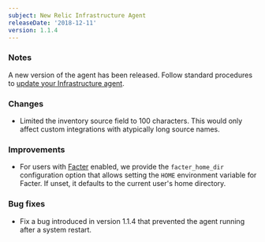 ```yaml
---
subject: New Relic Infrastructure Agent
releaseDate: '2018-12-11'
version: 1.1.4
---
```


### Notes

A new version of the agent has been released. Follow standard procedures to [update your Infrastructure agent](/docs/infrastructure/new-relic-infrastructure/installation/update-infrastructure-agent).

### Changes

* Limited the inventory source field to 100 characters. This would only affect custom integrations with atypically long source names.

### Improvements

* For users with [Facter](https://docs.puppet.com/facter) enabled, we provide the `facter_home_dir` configuration option that allows setting the `HOME` environment variable for Facter. If unset, it defaults to the current user's home directory.

### Bug fixes

* Fix a bug introduced in version 1.1.4 that prevented the agent running after a system restart.
